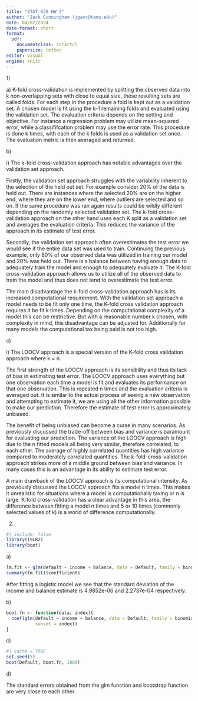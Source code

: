 ```yaml
---
title: "STAT 639 HW 3"
author: "Jack Cunningham (jgavc@tamu.edu)"
date: 04/02/2024
date-format: short
format:
  pdf:
    documentclass: scrartcl
    papersize: letter
editor: visual
engine: knitr
---
```


1\)

a\) K-fold cross-validation is implemented by splitting the observed data into k non-overlapping sets with close to equal size, these resulting sets are called folds. For each step in the procedure a fold is kept out as a validation set. A chosen model is fit using the k-1 remaining folds and evaluated using the validation set. The evaluation criteria depends on the setting and objective. For instance a regression problem may utilize mean-squared error, while a classififcation problem may use the error rate. This procedure is done k times, with each of the k folds is used as a validation set once. The evaluation metric is then averaged and returned.

b\)

i\) The k-fold cross-validation approach has notable advantages over the validation set approach.

Firstly, the validation set approach struggles with the variability inherent to the selection of the held out set. For example consider 20% of the data is held out. There are instances where the selected 20% are on the higher end, where they are on the lower end, where outliers are selected and so on. If the same procedure was ran again results could be wildly different depending on the randomly selected validation set. The k-fold cross-validation approach on the other hand uses each K split as a validation set and averages the evaluation criteria. This reduces the variance of the approach in its estimate of test error.

Secondly, the validation set approach often overestimates the test error we would see if the entire data set was used to train. Continuing the previous example, only 80% of our observed data was utilized in training our model and 20% was held out. There is a balance between having enough data to adequately train the model and enough to adequately evaluate it. The K-fold cross-validation approach allows us to utilize all of the observed data to train the model and thus does not tend to overestimate the test error.

The main disadvantage the k-fold cross-validation approach has is its increased computational requirement. With the validation set approach a model needs to be fit only one time, the K-fold cross validation approach requires it be fit k times. Depending on the computational complexity of a model this can be restrictive. But with a reasonable number k chosen, with complexity in mind, this disadvantage can be adjusted for. Additionally for many models the computational tax being paid is not too high.

c\)

i\) The LOOCV approach is a special version of the K-fold cross validation approach where k = n.

The first strength of the LOOCV approach is its sensibility and thus its lack of bias in estimating test error. The LOOCV approach uses everything but one observation each time a model is fit and evaluates its performance on that one observation. This is repeated n times and the evaluation criteria is averaged out. It is similar to the actual process of seeing a new observation and attempting to estimate it, we are using all the other information possible to make our prediction. Therefore the estimate of test error is approximately unbiased.

The benefit of being unbiased can become a curse in many scenarios. As previously discussed the trade-off between bias and variance is paramount for evaluating our prediction. The variance of the LOOCV approach is high due to the n fitted models all being very similar, therefore correlated, to each other. The average of highly correlated quantities has high variance compared to moderately correlated quantities. The k-fold-cross-validation approach strikes more of a middle ground between bias and variance. In many cases this is an advantage in its ability to estimate test error.

A main drawback of the LOOCV approach is its computational intensity. As previously discussed the LOOCV approach fits a model n times. This makes it unrealistic for situations where a model is computationally taxing or n is large. K-fold cross-validation has a clear advantage in this area, the difference between fitting a model n times and 5 or 10 times (commonly selected values of k) is a world of difference computationally.

2)

```r
#| include: false
library(ISLR2)
library(boot)
```

a\)

```r
lm.fit <- glm(default ~ income + balance, data = Default, family = binomial)
summary(lm.fit)$coefficients
```

After fitting a logistic model we see that the standard deviation of the income and balance estimate is 4.9852e-06 and 2.2737e-04 respectively.

b\)

```r
boot.fn <- function(data, index){
  coef(glm(default ~ income + balance, data = Default, family = binomial,
           subset = index))
}
```

c\)

```r
#| cache = TRUE
set.seed(5)
boot(Default, boot.fn, 1000)
```

d\)

The standard errors obtained from the glm function and bootstrap function are very close to each other.
